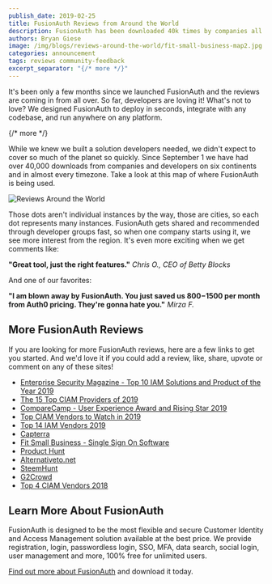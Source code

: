 ```yaml
---
publish_date: 2019-02-25 
title: FusionAuth Reviews from Around the World
description: FusionAuth has been downloaded 40k times by companies all over the world.
authors: Bryan Giese
image: /img/blogs/reviews-around-the-world/fit-small-business-map2.jpg
categories: announcement
tags: reviews community-feedback
excerpt_separator: "{/* more */}"
---
```


It's been only a few months since we launched FusionAuth and the reviews are coming in from all over. So far, developers are loving it! What's not to love? We designed FusionAuth to deploy in seconds, integrate with any codebase, and run anywhere on any platform.

{/* more */}

While we knew we built a solution developers needed, we didn't expect to cover so much of the planet so quickly. Since September 1 we have had over 40,000 downloads from companies and developers on six continents and in almost every timezone. Take a look at this map of where FusionAuth is being used.

![Reviews Around the World](/img/blogs/reviews-around-the-world/fusionauth-world-coverage.jpg)

Those dots aren't individual instances by the way, those are cities, so each dot represents many instances. FusionAuth gets shared and recommended through developer groups fast, so when one company starts using it, we see more interest from the region. It's even more exciting when we get comments like:

**"Great tool, just the right features."**
_Chris O., CEO of Betty Blocks_

And one of our favorites:

**"I am blown away by FusionAuth. You just saved us $800-$1500 per month from Auth0 pricing. They're gonna hate you."**
_Mirza F._

## More FusionAuth Reviews
If you are looking for more FusionAuth reviews, here are a few links to get you started. And we'd love it if you could add a review, like, share, upvote or comment on any of these sites!

- [Enterprise Security Magazine - Top 10 IAM Solutions and Product of the Year 2019](https://identity-and-access-management-solutions.enterprisesecuritymag.com/vendors/fusionauth/2019)
- [The 15 Top CIAM Providers of 2019](https://solutionsreview.com/identity-management/the-15-top-ciam-providers-of-2019/)
- [CompareCamp - User Experience Award and Rising Star 2019](http://comparecamp.com/fusionauth-review-pricing-pros-cons-features/)
- [Top CIAM Vendors to Watch in 2019](https://solutionsreview.com/identity-management/solutions-review-presents-the-top-ciam-vendors-to-watch-in-2019/)
- [Top 14 IAM Vendors 2019](https://solutionsreview.com/identity-management/top-14-iam-vendors-to-watch-in-2019/)   
- [Capterra](https://www.capterra.com/p/182987/FusionAuth/)
- <a href="https://fitsmallbusiness.com/reviews/single-sign-on-software-reviews/" title="Fit Small Business" rel="nofollow">Fit Small Business - Single Sign On Software</a>
- [Product Hunt](https://www.producthunt.com/posts/fusionauth)
- [Alternativeto.net](https://alternativeto.net/software/fusionauth/?license=opensource)
- [SteemHunt](https://steemhunt.com/@smyle/fusionauth-auth-built-for-devs-free-for-unlimited-users)
- [G2Crowd](https://www.g2.com/products/fusionauth/reviews)
- [Top 4 CIAM Vendors 2018](https://solutionsreview.com/identity-management/top-4-ciam-vendors-watch-2018/)

## Learn More About FusionAuth

FusionAuth is designed to be the most flexible and secure Customer Identity and Access Management solution available at the best price. We provide registration, login, passwordless login, SSO, MFA, data search, social login, user management and more, 100% free for unlimited users.

[Find out more about FusionAuth](https://fusionauth.io/ "FusionAuth Home") and download it today.
